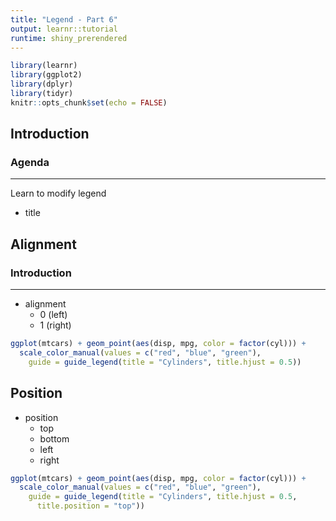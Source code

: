 ```yaml
---
title: "Legend - Part 6"
output: learnr::tutorial
runtime: shiny_prerendered
---
```


```r
library(learnr)
library(ggplot2)
library(dplyr)
library(tidyr)
knitr::opts_chunk$set(echo = FALSE)
```


## Introduction

### Agenda

<hr>

Learn to modify legend

- title

## Alignment

### Introduction

<hr>

- alignment
    - 0 (left)
    - 1 (right)


```r
ggplot(mtcars) + geom_point(aes(disp, mpg, color = factor(cyl))) +
  scale_color_manual(values = c("red", "blue", "green"),
    guide = guide_legend(title = "Cylinders", title.hjust = 0.5))
```

## Position

- position
    - top
    - bottom
    - left
    - right

```r
ggplot(mtcars) + geom_point(aes(disp, mpg, color = factor(cyl))) +
  scale_color_manual(values = c("red", "blue", "green"),
    guide = guide_legend(title = "Cylinders", title.hjust = 0.5, 
      title.position = "top"))
```

